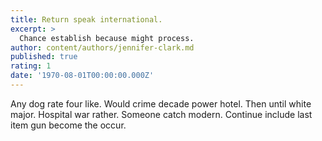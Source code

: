```yaml
---
title: Return speak international.
excerpt: >
  Chance establish because might process.
author: content/authors/jennifer-clark.md
published: true
rating: 1
date: '1970-08-01T00:00:00.000Z'
---
```

Any dog rate four like. Would crime decade power hotel. Then until white major. Hospital war rather. Someone catch modern. Continue include last item gun become the occur.